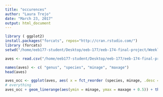 ```yaml
---
title: "occurences"
author: "Laura Trejo"
date: "March 23, 2017"
output: html_document
---
```


```r
library ( ggplot2)
install.packages("forcats", repos="http://cran.rstudio.com/")
library (forcats)
setwd("/home/eeb177-student/Desktop/eeb-177/eeb-174-final-project/Weekly_HW")

aves <- read.csv("/home/eeb177-student/Desktop/eeb-177/eeb-174-final-project/Weekly_HW/aves-ranges.csv", header = F, as.is = T)

names(aves) <- c( "genus", "species", "minage", "maxage")
head(aves)

aves_occ <- ggplot(aves, aes( x = fct_reorder (species, minage, .desc = T), maxage, colour = genus))
# everything
aves_occ + geom_linerange(aes(ymin = minage, ymax = maxage + 0.5)) + theme(legend.position="none") +  coord_flip() +  theme(axis.text.y = element_text(size=3)) + scale_y_continuous(limits=c(0, 50), expand = c(0, 0), breaks=c(0, 10, 20, 30, 40, 50)) + labs(title = "Neoaves Fossil Occurrences", x = "Species", y = "Ma ago") + theme(plot.title = element_text(hjust = 0.5, size=22, face = "bold"), axis.title =element_text(size=20))




```

